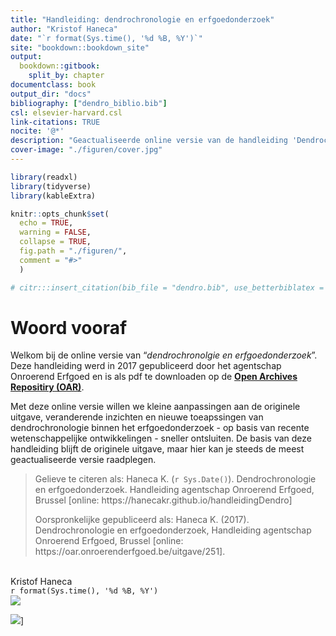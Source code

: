 ```yaml
---
title: "Handleiding: dendrochronologie en erfgoedonderzoek"
author: "Kristof Haneca"
date: "`r format(Sys.time(), '%d %B, %Y')`"
site: "bookdown::bookdown_site"
output:
  bookdown::gitbook:
    split_by: chapter
documentclass: book
output_dir: "docs"
bibliography: ["dendro_biblio.bib"]
csl: elsevier-harvard.csl
link-citations: TRUE
nocite: '@*'
description: "Geactualiseerde online versie van de handleiding 'Dendrochronologie en erfgoedonderzoek'"
cover-image: "./figuren/cover.jpg"
---
```



```r
library(readxl)
library(tidyverse)
library(kableExtra)

knitr::opts_chunk$set(
  echo = TRUE,
  warning = FALSE,
  collapse = TRUE,
  fig.path = "./figuren/",
  comment = "#>"
  )

# citr:::insert_citation(bib_file = "dendro.bib", use_betterbiblatex = TRUE)

```



# Woord vooraf {-}

Welkom bij de online versie van "*dendrochronolgie en erfgoedonderzoek*". Deze handleiding werd in 2017 gepubliceerd door het agentschap Onroerend Erfgoed en is als pdf te downloaden op de [__Open Archives Repositiry (OAR)__](https://oar.onroerenderfgoed.be/item/437).

Met deze online versie willen we kleine aanpassingen aan de originele uitgave, veranderende inzichten en nieuwe toeapssingen van dendrochronologie binnen het erfgoedonderzoek - op basis van recente wetenschappelijke ontwikkelingen - sneller ontsluiten. De basis van deze handleiding blijft de originele uitgave, maar hier kan je steeds de meest geactualiseerde versie raadplegen.


> Gelieve te citeren als: Haneca K. (`r Sys.Date()`). Dendrochronologie en erfgoedonderzoek. Handleiding agentschap Onroerend Erfgoed, Brussel  [online: https://hanecakr.github.io/handleidingDendro]
>
> Oorspronkelijke gepubliceerd als: Haneca K. (2017). Dendrochronologie en erfgoedonderzoek, Handleiding agentschap Onroerend Erfgoed, Brussel [online: https://oar.onroerenderfgoed.be/uitgave/251].



 <br/>
 Kristof Haneca <br/>
`r format(Sys.time(), '%d %B, %Y')`<br/>
 [![](./figuren/RG.png)](https://www.researchgate.net/profile/Kristof_Haneca)
 
 
 ![](./figuren/cover.jpg)]
